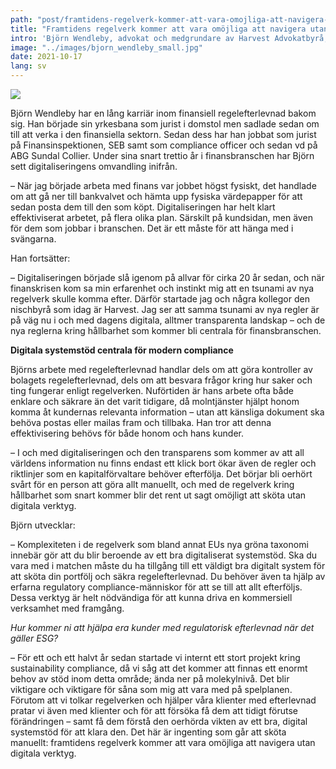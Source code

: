 ```yaml
---
path: "post/framtidens-regelverk-kommer-att-vara-omojliga-att-navigera-utan-digitala-verktyg"
title: "Framtidens regelverk kommer att vara omöjliga att navigera utan digitala verktyg"
intro: 'Björn Wendleby, advokat och medgrundare av Harvest Advokatbyrå, om hur digitaliseringen påverkat arbetet med regelefterlevnad, EUs nya gröna taxonomi och om vikten av ett bra digitalt systemstöd för kravhantering.'
image: "../images/bjorn_wendleby_small.jpg"
date: 2021-10-17
lang: sv
---
```

![](../images/bjorn_wendleby.jpg)

Björn Wendleby har en lång karriär inom finansiell regelefterlevnad bakom sig. Han började sin yrkesbana som jurist i domstol men sadlade sedan om till att verka i den finansiella sektorn. Sedan dess har han jobbat som jurist på Finansinspektionen, SEB samt som compliance officer och sedan vd på ABG Sundal Collier. Under sina snart trettio år i finansbranschen har Björn sett digitaliseringens omvandling inifrån.

– När jag började arbeta med finans var jobbet högst fysiskt, det handlade om att gå ner till bankvalvet och hämta upp fysiska värdepapper för att sedan posta dem till den som köpt. Digitaliseringen har helt klart effektiviserat arbetet, på flera olika plan. Särskilt på kundsidan, men även för dem som jobbar i branschen. Det är ett måste för att hänga med i svängarna.

Han fortsätter:

– Digitaliseringen började slå igenom på allvar för cirka 20 år sedan, och när finanskrisen kom sa min erfarenhet och instinkt mig att en tsunami av nya regelverk skulle komma efter. Därför startade jag och några kollegor den nischbyrå som idag är Harvest. Jag ser att samma tsunami av nya regler är på väg nu i och med dagens digitala, alltmer transparenta landskap – och de nya reglerna kring hållbarhet som kommer bli centrala för finansbranschen.

__Digitala systemstöd centrala för modern compliance__

Björns arbete med regelefterlevnad handlar dels om att göra kontroller av bolagets regelefterlevnad, dels om att besvara frågor kring hur saker och ting fungerar enligt regelverken. Nuförtiden är hans arbete ofta både enklare och säkrare än det varit tidigare, då molntjänster hjälpt honom komma åt kundernas relevanta information – utan att känsliga dokument ska behöva postas eller mailas fram och tillbaka. Han tror att denna effektivisering behövs för både honom och hans kunder.

– I och med digitaliseringen och den transparens som kommer av att all världens information nu finns endast ett klick bort ökar även de regler och riktlinjer som en kapitalförvaltare behöver efterfölja. Det börjar bli oerhört svårt för en person att göra allt manuellt, och med de regelverk kring hållbarhet som snart kommer blir det rent ut sagt omöjligt att sköta utan digitala verktyg.

Björn utvecklar:

– Komplexiteten i de regelverk som bland annat EUs nya gröna taxonomi innebär gör att du blir beroende av ett bra digitaliserat systemstöd. Ska du vara med i matchen måste du ha tillgång till ett väldigt bra digitalt system för att sköta din portfölj och säkra regelefterlevnad. Du behöver även ta hjälp av erfarna regulatory compliance-människor för att se till att allt efterföljs. Dessa verktyg är helt nödvändiga för att kunna driva en kommersiell verksamhet med framgång.

*Hur kommer ni att hjälpa era kunder med regulatorisk efterlevnad när det gäller ESG?*

– För ett och ett halvt år sedan startade vi internt ett stort projekt kring sustainability compliance, då vi såg att det kommer att finnas ett enormt behov av stöd inom detta område; ända ner på molekylnivå. Det blir viktigare och viktigare för såna som mig att vara med på spelplanen. Förutom att vi tolkar regelverken och hjälper våra klienter med efterlevnad pratar vi även med klienter och för att försöka få dem att tidigt förutse förändringen – samt få dem förstå den oerhörda vikten av ett bra, digital systemstöd för att klara den. Det här är ingenting som går att sköta manuellt: framtidens regelverk kommer att vara omöjliga att navigera utan digitala verktyg.

